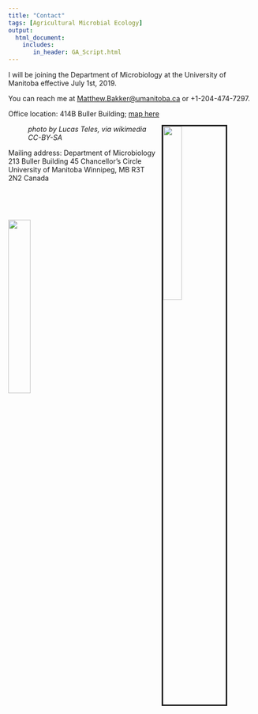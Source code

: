 ```yaml
---
title: "Contact"
tags: [Agricultural Microbial Ecology]
output: 
  html_document:
    includes:
       in_header: GA_Script.html
---
```

  
I will be joining the Department of Microbiology at the University of Manitoba effective July 1st, 2019.  
  
You can reach me at [Matthew.Bakker@umanitoba.ca](mailto:Matthew.Bakker@umanitoba.ca) or +1-204-474-7297.  

Office location: 
414B Buller Building; [map here](http://umanitoba.ca/maps/){target="_blank"}
<figure>
  <img src="media/Buller.jpg" style="width:30%; border:3px solid; margin-right: 20px" align="right">
  <figcaption>*photo by Lucas Teles, via wikimedia CC-BY-SA*</figcaption>
</figure>


Mailing address: 
Department of Microbiology
213 Buller Building
45 Chancellor's Circle
University of Manitoba
Winnipeg, MB R3T 2N2
Canada

<p></br></p>
<p></br></p>
  
<img src="media/UofM_logo.png" style="width:30%; margin-right: 20px" align="left">  
